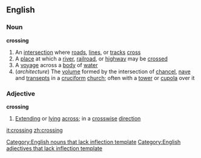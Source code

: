 ==English==
===Noun===
'''crossing'''
#An [[intersection]] where [[road]]s, [[line]]s, or [[track]]s [[cross]]
#A [[place]] at which a [[river]], [[railroad]], or [[highway]] may be [[crossed]]
#A [[voyage]] across a [[body]] of [[water]]
#(''architecture'') The [[volume]] formed by the intersection of [[chancel]], [[nave]] and [[transept]]s in a [[cruciform]] [[church]]; often with a [[tower]] or [[cupola]] over it
===Adjective===
'''crossing'''
#[[Extending]] or [[lying]] [[across]]; in a [[crosswise]] [[direction]]

[[Category:English nouns that lack inflection template]]
[[Category:English adjectives that lack inflection template]]

[[it:crossing]]
[[zh:crossing]]